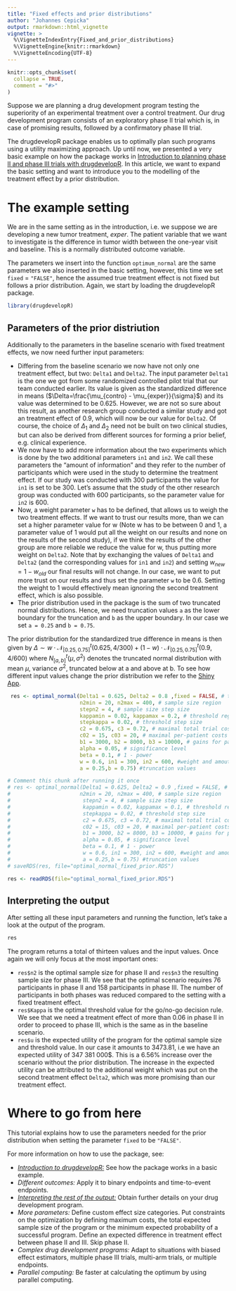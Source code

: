 ```yaml
---
title: "Fixed effects and prior distributions"
author: "Johannes Cepicka"
output: rmarkdown::html_vignette
vignette: >
  %\VignetteIndexEntry{Fixed_and_prior_distributions}
  %\VignetteEngine{knitr::rmarkdown}
  %\VignetteEncoding{UTF-8}
---
```


```r
knitr::opts_chunk$set(
  collapse = TRUE,
  comment = "#>"
)
```

Suppose we are planning a drug development program testing the superiority of an experimental treatment over a control treatment. Our drug development program consists of an exploratory phase II trial which is, in case of promising results, followed by a confirmatory phase III trial.

The drugdevelopR package enables us to optimally plan such programs using a utility maximizing approach. Up until now, we presented a very basic example on how the package works in [Introduction to planning phase II and phase III trials with drugdevelopR](https://sterniii3.github.io/drugdevelopR/articles/introduction-to-drugdevelopR.html). In this article, we want to expand the basic setting and want to introduce you to the modelling of the treatment effect by a prior distribution.

# The example setting

We are in the same setting as in the introduction, i.e. we  suppose we are developing a new tumor treatment, *exper*. The patient variable that we want to investigate is the difference in tumor width between the one-year visit and baseline. This is a normally distributed outcome variable.

The parameters we insert into the function `optimum_normal` are the same parameters we also inserted in the basic setting, however, this time we set `fixed` = `"FALSE"`, hence the assumed true treatment effect is not fixed but follows a prior distribution. Again, we start by loading the drugdevelopR package.


```r
library(drugdevelopR)
```

## Parameters of the prior distriution

Additionally to the parameters in the baseline scenario with fixed treatment effects, we now need further input parameters:

* Differing from the baseline scenario we now have not only one treatment effect, but two: `Delta1` and `Delta2`. The input parameter `Delta1` is the one we got from some randomized controlled pilot trial that our team conducted earlier. Its value is given as the standardized difference in means ($\Delta=\frac{\mu_{contro} - \mu_{exper}}{\sigma}$) and its value was determined to be 0.625. However, we are not so sure about this result, as another research group conducted a similar study and got an treatment effect of 0.9, which will now be our value for `Delta2`. Of course, the choice of $\Delta_1$ and $\Delta_2$ need not be built on two clinical studies, but can also be derived from different sources for forming a prior belief, e.g. clinical experience.
* We now have to add more information about the two experiments which is done by the two additional parameters `in1` and `in2`. We call these parameters the "amount of information" and they refer to the number of participants which were used in the study to determine the treatment effect. If our study was conducted with 300 participants the value for `in1` is set to be 300. Let's assume that the study of the other research group was conducted with 600 participants, so the parameter value for `in2` is 600.
* Now, a weight parameter `w` has to be defined, that allows us to weigh the two treatment effects. If we want to trust our results more, than we can set a higher parameter value for w (Note w has to be between 0 and 1, a parameter value of 1 would put all the weight on our results and none on the results of the second study), if we think the results of the other group are more reliable we reduce the value for w, thus putting more weight on `Delta2`. Note that by exchanging the values of `Delta1` and `Delta2` (and the corresponding values for `in1` and `in2`) and setting $w_{new} = 1 - w_{old}$ our final results will not change. In our case, we want to put more trust on our results and thus set the parameter `w` to be 0.6. Setting the weight to $1$ would effectively mean ignoring the second treatment effect, which is also possible.
* The prior distribution used in the package is the sum of two truncated normal distributions. Hence, we need truncation values `a` as the lower boundary for the truncation and `b` as the upper boundary. In our case we set `a = 0.25` and `b = 0.75`.

The prior distribution for the standardized true difference in means is then given by
$\Delta ∼ w · \mathcal{N}^t_{[0.25,0.75]} (0.625, 4/300) + (1 − w) · \mathcal{N}^t_{[0.25,0.75]} (0.9, 4/600)$
where $N^t_{[a,b]} (\mu, \sigma^2)$ denotes the truncated normal distribution with mean $\mu$,
variance $\sigma^2$, truncated below at a and above at b.
To see how different input values change the prior distribution we refer to the [Shiny App](https://web.imbi.uni-heidelberg.de/prior/).

```r
 res <- optimal_normal(Delta1 = 0.625, Delta2 = 0.8 ,fixed = FALSE, # treatment effect
                       n2min = 20, n2max = 400, # sample size region
                       stepn2 = 4, # sample size step size
                       kappamin = 0.02, kappamax = 0.2, # threshold region
                       stepkappa = 0.02, # threshold step size
                       c2 = 0.675, c3 = 0.72, # maximal total trial costs
                       c02 = 15, c03 = 20, # maximal per-patient costs
                       b1 = 3000, b2 = 8000, b3 = 10000, # gains for patients
                       alpha = 0.05, # significance level
                       beta = 0.1, # 1 - power
                       w = 0.6, in1 = 300, in2 = 600, #weight and amoutn of information
                       a = 0.25,b = 0.75) #truncation values
```

```r
# Comment this chunk after running it once
# res <- optimal_normal(Delta1 = 0.625, Delta2 = 0.9 ,fixed = FALSE, # treatment effect
#                      n2min = 20, n2max = 400, # sample size region
#                       stepn2 = 4, # sample size step size
#                       kappamin = 0.02, kappamax = 0.1, # threshold region
#                       stepkappa = 0.02, # threshold step size
#                       c2 = 0.675, c3 = 0.72, # maximal total trial costs
#                       c02 = 15, c03 = 20, # maximal per-patient costs
#                       b1 = 3000, b2 = 8000, b3 = 10000, # gains for patients
#                       alpha = 0.05, # significance level
#                       beta = 0.1, # 1 - power
#                       w = 0.6, in1 = 300, in2 = 600, #weight and amoutn of information
#                       a = 0.25,b = 0.75) #truncation values
# saveRDS(res, file="optimal_normal_fixed_prior.RDS")
```
```r
res <- readRDS(file="optimal_normal_fixed_prior.RDS")
```
## Interpreting the output
After setting all these input parameters and running the function, let's take a look at the output of the program.

```r
res
```

The program returns a total of thirteen values and the input values. Once again we will only focus at the most important ones:

* `res$n2` is the optimal sample size for phase II and `res$n3` the resulting sample size for phase III. We see that the optimal scenario requires 76 participants in phase II and 158 participants in phase III. The number of participants in both phases was reduced compared to the setting with a fixed treatment effect.
* `res$Kappa` is the optimal threshold value for the go/no-go decision rule. We see that we need a treatment effect of more than 0.06 in phase II in order to proceed to phase III, which is the same as in the baseline scenario. 
* `res$u` is the expected utility of the program for the optimal sample size and threshold value. In our case it amounts to 3473.81, i.e we have an expected utility of 347 381 000\$. This is a 6.56\% increase over the scenario without the prior distribution. The increase in the expected utility can be attributed to the additional weight which was put on the second treatment effect `Delta2`, which was more promising than our treatment effect.

# Where to go from here
This tutorial explains how to use the parameters needed for the prior distribution when setting the parameter `fixed` to be `"FALSE"`.

For more information on how to use the package, see:

* [*Introduction to drugdevelopR:*](https://sterniii3.github.io/drugdevelopR/articles/introduction-to-drugdevelopR.html) See how the package works in a basic example.
* *Different outcomes:* Apply it to binary endpoints and time-to-event endpoints.
* [*Interpreting the rest of the output:*](https://sterniii3.github.io/drugdevelopR/articles/Interpreting_Output.html) Obtain further details on your drug development program.
* *More parameters:* Define custom effect size categories. Put constraints on the optimization by defining maximum costs, the total expected sample size of the program or the minimum expected probability of a successful program. Define an expected difference in treatment effect between phase II and III. Skip phase II.
* *Complex drug development programs:* Adapt to situations with biased effect estimators, multiple phase III trials, multi-arm trials, or multiple endpoints.
* *Parallel computing:* Be faster at calculating the optimum by using parallel computing.